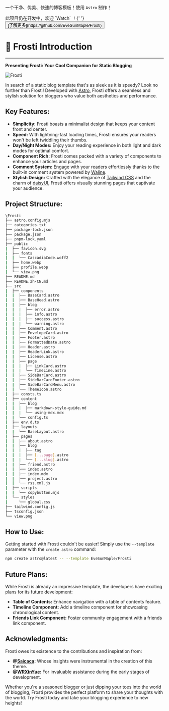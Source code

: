 
<BaseLayout PageID="project">
  <BaseCard title="Frosti"
            image="https://frosti.saroprock.com/view.png">

一个干净、优美、快速的博客模板！使用 `Astro` 制作！

<INFO>
  此项目仍在开发中，欢迎 `Watch` ！{' '}
  <button class="btn">[了解更多](https://github.com/EveSunMaple/Frosti)</button>
</INFO>

# 🧊 Frosti Introduction

---

**Presenting Frosti: Your Cool Companion for Static Blogging**

![Frosti](https://frosti.saroprock.com/view.png)

In search of a static blog template that's as sleek as it is speedy? Look no further than Frosti! Developed with [Astro](https://astro.build/), Frosti offers a seamless and stylish solution for bloggers who value both aesthetics and performance.

## Key Features:

- **Simplicity:** Frosti boasts a minimalist design that keeps your content front and center.
- **Speed:** With lightning-fast loading times, Frosti ensures your readers won't be left twiddling their thumbs.
- **Day/Night Modes:** Enjoy your reading experience in both light and dark modes for optimal comfort.
- **Component Rich:** Frosti comes packed with a variety of components to enhance your articles and pages.
- **Comment System:** Engage with your readers effortlessly thanks to the built-in comment system powered by [Waline](https://waline.js.org/).
- **Stylish Design:** Crafted with the elegance of [Tailwind CSS](https://tailwindcss.com/) and the charm of [daisyUI](https://daisyui.com/), Frosti offers visually stunning pages that captivate your audience.

## Project Structure:

```sh
\Frosti
├── astro.config.mjs
├── categories.txt
├── package-lock.json
├── package.json
├── pnpm-lock.yaml
├── public
|  ├── favicon.svg
|  ├── fonts
|  |  └── CascadiaCode.woff2
|  ├── home.webp
|  ├── profile.webp
|  └── view.png
├── README.md
├── README.zh-CN.md
├── src
|  ├── components
|  |  ├── BaseCard.astro
|  |  ├── BaseHead.astro
|  |  ├── blog
|  |  |  ├── error.astro
|  |  |  ├── info.astro
|  |  |  ├── success.astro
|  |  |  └── warning.astro
|  |  ├── Comment.astro
|  |  ├── EnvelopeCard.astro
|  |  ├── Footer.astro
|  |  ├── FormattedDate.astro
|  |  ├── Header.astro
|  |  ├── HeaderLink.astro
|  |  ├── License.astro
|  |  ├── page
|  |  |  ├── LinkCard.astro
|  |  |  └── TimeLine.astro
|  |  ├── SideBarCard.astro
|  |  ├── SideBarCardFooter.astro
|  |  ├── SideBarCardMenu.astro
|  |  └── ThemeIcon.astro
|  ├── consts.ts
|  ├── content
|  |  ├── blog
|  |  |  ├── markdown-style-guide.md
|  |  |  └── using-mdx.mdx
|  |  └── config.ts
|  ├── env.d.ts
|  ├── layouts
|  |  └── BaseLayout.astro
|  ├── pages
|  |  ├── about.astro
|  |  ├── blog
|  |  |  ├── tag
|  |  |  ├── [...page].astro
|  |  |  └── [...slug].astro
|  |  ├── friend.astro
|  |  ├── index.astro
|  |  ├── index.mdx
|  |  ├── project.astro
|  |  └── rss.xml.js
|  ├── scripts
|  |  └── copybutton.mjs
|  └── styles
|     └── global.css
├── tailwind.config.js
├── tsconfig.json
└── view.png
```

## How to Use:

Getting started with Frosti couldn't be easier! Simply use the `--template` parameter with the `create astro` command:

```bash
npm create astro@latest -- --template EveSunMaple/Frosti
```

## Future Plans:

While Frosti is already an impressive template, the developers have exciting plans for its future development:

- **Table of Contents:** Enhance navigation with a table of contents feature.
- **Timeline Component:** Add a timeline component for showcasing chronological content.
- **Friends Link Component:** Foster community engagement with a friends link component.

## Acknowledgments:

Frosti owes its existence to the contributions and inspiration from:

- **@[Saicaca](https://github.com/saicaca):** Whose insights were instrumental in the creation of this theme.
- **@[WRXinYue](https://github.com/WRXinYue):** For invaluable assistance during the early stages of development.

Whether you're a seasoned blogger or just dipping your toes into the world of blogging, Frosti provides the perfect platform to share your thoughts with the world. Try Frosti today and take your blogging experience to new heights!

  </BaseCard>
</BaseLayout>
